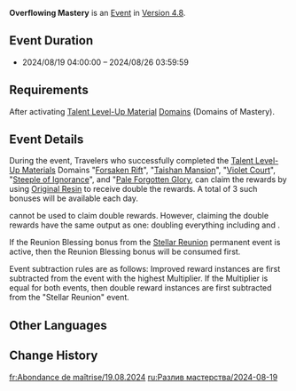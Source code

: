 {{Event
|name              = Overflowing Mastery 2024-08-19
|image             = Overflowing Mastery 2023-10-30.png
|type              = In-Game
|time_known        = yes
|time_start        = 2024-08-19 04:00:00
|time_end          = 2024-08-26 03:59:59
|link              = https://genshin.hoyoverse.com/en/news/detail/123617
}}
{{Description|The wisdom of the land has been concentrated within [[Domains]] of late...<br>Use the power of [[Original Resin]] to cause the silver tree to bloom and receive its noble instruction.}}
'''Overflowing Mastery''' is an [[Event]] in [[Version 4.8]].

==Event Duration==
* 2024/08/19 04:00:00 – 2024/08/26 03:59:59

==Requirements==
After activating [[Talent Level-Up Material]] [[Domains]] (Domains of Mastery).

==Event Details==
During the event, Travelers who successfully completed the [[Talent Level-Up Materials]] Domains "[[Forsaken Rift]]", "[[Taishan Mansion]]", "[[Violet Court]]", "[[Steeple of Ignorance]]", and  "[[Pale Forgotten Glory]], can claim the rewards by using [[Original Resin]] to receive double the rewards. A total of 3 such bonuses will be available each day.

{{Item|Condensed Resin|30}} cannot be used to claim double rewards. However, claiming the double rewards have the same output as one: doubling everything including {{Item|Companionship EXP|30}} and {{Item|Adventure EXP|30}}.

If the Reunion Blessing bonus from the [[Stellar Reunion]] permanent event is active, then the Reunion Blessing bonus will be consumed first.

Event subtraction rules are as follows: Improved reward instances are first subtracted from the event with the highest Multiplier. If the Multiplier is equal for both events, then double reward instances are first subtracted  from the "Stellar Reunion" event.

==Other Languages==
{{Other Languages|Overflowing Mastery}}

==Change History==
{{Change History|4.8}}

[[fr:Abondance de maîtrise/19.08.2024]]
[[ru:Разлив мастерства/2024-08-19]]